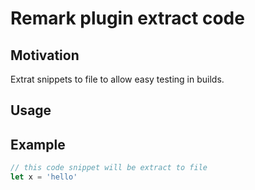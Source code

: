 # Remark plugin extract code

## Motivation

Extrat snippets to file to allow easy testing in builds.

## Usage

## Example

```js
// this code snippet will be extract to file
let x = 'hello'
````